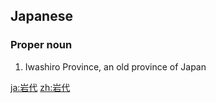 ==Japanese==
{{wikipedia|lang=ja}}
{{ja-kanjitab|いわ|しろ|yomi=k}}

===Proper noun===
{{ja-pos|いわしろ|proper|hhira=いはしろ}}

# Iwashiro Province, an old province of Japan

[[ja:岩代]]
[[zh:岩代]]